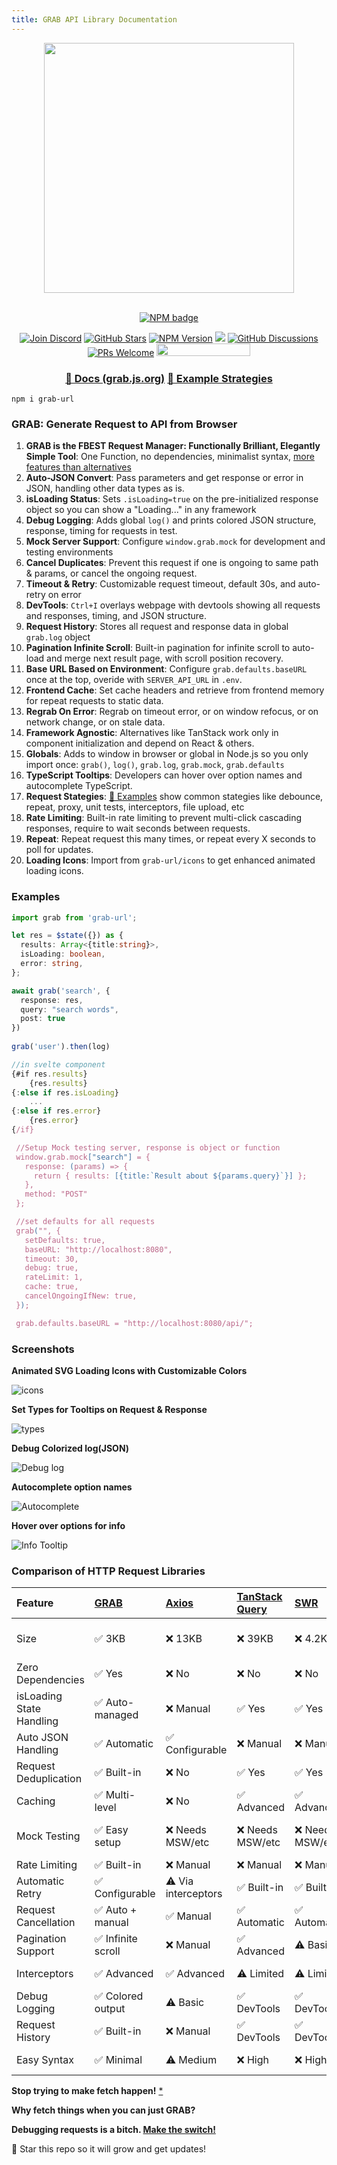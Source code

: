 ```yaml
---
title: GRAB API Library Documentation
---
```


<p align="center">
    <img width="400px" src="https://i.imgur.com/qrQWkeb.png" />
</p>
<p align="center">
    <br />
    <a href="https://npmjs.org/package/grab-url">
        <img src="https://i.imgur.com/ifE8SbX.png"
            alt="NPM badge" />
    </a>
</p>
<p align="center">
  <a href="https://discord.gg/SJdBqBz3tV"><img src="https://img.shields.io/discord/1110227955554209923.svg?label=Chat&logo=Discord&colorB=7289da&style=flat" alt="Join Discord" /></a>
     <a href="https://github.com/vtempest/GRAB-URL/discussions">
     <img alt="GitHub Stars" src="https://img.shields.io/github/stars/vtempest/GRAB-URL" /></a>
   <a href="https://npmjs.org/package/grab-url"><img alt="NPM Version" src="https://img.shields.io/npm/v/grab-url" /></a>
    <a href="https://bundlephobia.com/package/grab-url"><img src="https://img.shields.io/bundlephobia/minzip/grab-url" /></a>
    <a href="https://github.com/vtempest/GRAB-URL/discussions"><img alt="GitHub Discussions"
        src="https://img.shields.io/github/discussions/vtempest/GRAB-URL" /></a>
    <a href="https://github.blog/developer-skills/github/beginners-guide-to-github-creating-a-pull-request/"><img src="https://img.shields.io/badge/PRs-welcome-brightgreen.svg" alt="PRs Welcome"/></a>
    <a href="https://codespaces.new/vtempest/GRAB-URL"><img src="https://github.com/codespaces/badge.svg" width="150" height="20"/></a>
</p>
<h3 align="center">
  <a href="https://grab.js.org"> 📑 Docs (grab.js.org)</a>
  <a href="https://grab.js.org/guide/Examples"> 🎯 Example Strategies </a>
</h3>

```
npm i grab-url
```

### GRAB: Generate Request to API from Browser

1.  **GRAB is the FBEST Request Manager: Functionally Brilliant, Elegantly Simple Tool**: One Function, no dependencies,   minimalist syntax, [more features than alternatives](https://grab.js.org/guide/Comparisons)
2. **Auto-JSON Convert**: Pass parameters and get response or error in JSON, handling other data types as is.
3. **isLoading Status**: Sets `.isLoading=true` on the pre-initialized response object so you can show a "Loading..." in any framework
4. **Debug Logging**: Adds global `log()` and prints colored JSON structure, response, timing for requests in test.
5. **Mock Server Support**: Configure `window.grab.mock` for development and testing environments
6. **Cancel Duplicates**: Prevent this request if one is ongoing to same path & params, or cancel the ongoing request.
7. **Timeout & Retry**: Customizable request timeout, default 30s, and auto-retry on error
8. **DevTools**: `Ctrl+I` overlays webpage with devtools showing all requests and responses, timing, and JSON structure.
9. **Request History**: Stores all request and response data in global `grab.log` object
10. **Pagination Infinite Scroll**: Built-in pagination for infinite scroll to auto-load and merge next result page, with scroll position recovery.
11. **Base URL Based on Environment**: Configure `grab.defaults.baseURL` once at the top, overide with `SERVER_API_URL` in `.env`.
12. **Frontend Cache**: Set cache headers and retrieve from frontend memory for repeat requests to static data.
13. **Regrab On Error**: Regrab on timeout error, or on window refocus, or on network change, or on stale data.
14. **Framework Agnostic**: Alternatives like TanStack work only in component initialization and depend on React & others.
15. **Globals**: Adds to window in browser or global in Node.js so you only import once: `grab()`, `log()`, `grab.log`, `grab.mock`, `grab.defaults`
16. **TypeScript Tooltips**: Developers can hover over option names and autocomplete TypeScript.
17. **Request Stategies**: [🎯 Examples](https://grab.js.org/guide/Examples) show common stategies like debounce, repeat, proxy, unit tests, interceptors, file upload, etc
18. **Rate Limiting**: Built-in rate limiting to prevent multi-click cascading responses, require to wait seconds between requests.
19. **Repeat**: Repeat request this many times, or repeat every X seconds to poll for updates.
20. **Loading Icons**: Import from `grab-url/icons` to get enhanced animated loading icons.

### Examples

```ts
import grab from 'grab-url';

let res = $state({}) as {
  results: Array<{title:string}>,
  isLoading: boolean,
  error: string,
};

await grab('search', {
  response: res,
  query: "search words",
  post: true
})
 
grab('user').then(log)

//in svelte component
{#if res.results}
    {res.results}
{:else if res.isLoading}
    ...
{:else if res.error}
    {res.error}
{/if}

 //Setup Mock testing server, response is object or function
 window.grab.mock["search"] = {
   response: (params) => {
     return { results: [{title:`Result about ${params.query}`}] };
   },
   method: "POST"
 };

 //set defaults for all requests
 grab("", { 
   setDefaults: true,
   baseURL: "http://localhost:8080",
   timeout: 30,
   debug: true,
   rateLimit: 1,
   cache: true,
   cancelOngoingIfNew: true,
 });

 grab.defaults.baseURL = "http://localhost:8080/api/";
```

### Screenshots

**Animated SVG Loading Icons with Customizable Colors**

![icons](https://i.imgur.com/OqpWya1.gif)

**Set Types for Tooltips on Request & Response**

![types](https://i.imgur.com/IfR4OmC.png)

**Debug Colorized log(JSON)**

![Debug log](https://i.imgur.com/R8Qp6Vg.png)

**Autocomplete option names**

![Autocomplete](https://i.imgur.com/XlxILJ0.png)

**Hover over options for info**

![Info Tooltip](https://i.imgur.com/vV5jbZo.png)

### Comparison of HTTP Request Libraries

| Feature | [GRAB](https://github.com/vtempest/GRAB-URL) | [Axios](https://github.com/axios/axios) | [TanStack Query](https://github.com/TanStack/query) | [SWR](https://github.com/vercel/swr) | [Alova](https://github.com/alovajs/alova) | [SuperAgent](https://github.com/ladjs/superagent) | [Apisauce](https://github.com/infinitered/apisauce) | [Ky](https://github.com/sindresorhus/ky) |
| :-- | :-- | :-- | :-- | :-- | :-- | :-- | :-- | :-- | 
| Size | ✅ 3KB | ❌ 13KB | ❌ 39KB | ❌ 4.2KB | ⚠️ 4KB | ❌ 19KB | ❌ 15KB (with axios) | ⚠️ 4KB |
| Zero Dependencies | ✅ Yes | ❌ No | ❌ No | ❌ No | ✅ Yes | ❌ No | ❌ Needs Axios | ✅ Yes |
| isLoading State Handling | ✅ Auto-managed | ❌ Manual | ✅ Yes | ✅ Yes | ✅ Yes | ❌ Manual | ❌ Manual | ❌ Manual |
| Auto JSON Handling | ✅ Automatic | ✅ Configurable | ❌ Manual | ❌ Manual | ✅ Automatic | ✅ Automatic | ✅ Automatic | ✅ Automatic |
| Request Deduplication | ✅ Built-in | ❌ No | ✅ Yes | ✅ Yes | ✅ Yes | ❌ No | ❌ No | ❌ No |
| Caching | ✅ Multi-level | ❌ No | ✅ Advanced | ✅ Advanced | ✅ Multi-level | ❌ No | ❌ No | ❌ No |
| Mock Testing | ✅ Easy setup | ❌ Needs MSW/etc | ❌ Needs MSW/etc | ❌ Needs MSW/etc | ⚠️ Basic | ❌ Needs separate lib | ❌ Needs separate lib | ❌ Needs MSW/etc |
| Rate Limiting | ✅ Built-in | ❌ Manual | ❌ Manual | ❌ Manual | ⚠️ Basic | ❌ Manual | ❌ Manual | ❌ Manual |
| Automatic Retry | ✅ Configurable | ⚠️ Via interceptors | ✅ Built-in | ✅ Built-in | ✅ Built-in | ✅ Built-in | ❌ Manual | ✅ Built-in |
| Request Cancellation | ✅ Auto + manual | ✅ Manual | ✅ Automatic | ✅ Automatic | ✅ Manual | ✅ Manual | ✅ Manual | ✅ Manual |
| Pagination Support | ✅ Infinite scroll | ❌ Manual | ✅ Advanced | ⚠️ Basic | ✅ Built-in | ❌ Manual | ❌ Manual | ❌ Manual |
| Interceptors | ✅ Advanced | ✅ Advanced | ⚠️ Limited | ⚠️ Limited | ✅ Advanced | ✅ Plugins | ✅ Transforms | ✅ Hooks system |
| Debug Logging | ✅ Colored output | ⚠️ Basic | ✅ DevTools | ✅ DevTools | ⚠️ Basic | ⚠️ Basic | ⚠️ Basic | ⚠️ Basic |
| Request History | ✅ Built-in | ❌ Manual | ✅ DevTools | ✅ DevTools | ❌ Manual | ❌ Manual | ❌ Manual | ❌ Manual |
| Easy Syntax | ✅ Minimal | ⚠️ Medium | ❌ High | ❌ High | ⚠️ Medium | ⚠️ Medium | ✅ Low | ✅ Minimal |

**Stop trying to make fetch happen!** [*](https://knowyourmeme.com/memes/stop-trying-to-make-fetch-happen)

**Why fetch things when you can just GRAB?**

**Debugging requests is a bitch. [Make the switch!](https://grab.js.org/guide/Comparisons)**

🌟 Star this repo so it will grow and get updates!
